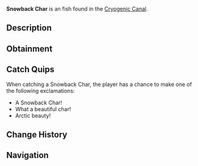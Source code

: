 {{FishInfobox
|image          = Snowback Char.png
|rarity         = Unusual
|sea            = First Sea
|location       = [[Cryogenic Canal]]
|sublocation    = 
|sources        = Fishing Rod
|radar_location = 
|xp             = 150
|weather        = 
|time           = Day
|season         = Winter
|bait           = Insect
|base_weight    = 7.5
|base_value     = 320
|weight_range   = 4
|base_chance    = 45
|base_resil     = 55
}}
'''Snowback Char''' is an {{Rarity|Unusual}} fish found in the [[Cryogenic Canal]].

== Description ==
{{Description|A majestic cold-water fish with crystalline scales that shimmer like fresh snow.|Bestiary Entry}}

== Obtainment ==
{{Description|Found in the deeper sections of the canal.|Bestiary Hint}}
{{Fish Availability|
Cryogenic Canal
|top_rods      = 
Firefly Rod\123479.22\21766.19;
Champions Rod\118049.79\15380.03;
Celestial Rod\117404.54\15904.91;
Rapid Rod\116246.74\19832.32;
Ice Warpers Rod\116021.5\15831.69;
Training Rod\115451.39\26814.52;
Flimsy Rod\77243.02\16387.73;
Fungal Rod\109780.49\19858.79;
Nocturnal Rod\79648.42\45934.5;
Astralhook Rod\112139.69\22849.5;
Ethereal Prism Rod\108304.96\22326.51;
Adventurer's Rod\113845.97\22226.37;
Avalanche Rod\111771.08\14704.28;
Depthseeker Rod\111560.82\16414.51;
No-Life Rod\108562.73\21308.15;
Seraphic Rod\107257.64\21051.99;
Challenger's Rod\106453.8\20894.22;
Verdant Shear Rod\105254.33\17959.83;
Rod Of The Forgotten Fang\97857.15\19206.91;
Blazebringer Rod\97236.64\19085.12;
Free Spirit Rod\96247.55\18890.99;
Zeus Rod\93515.9\17904.28;
Volcanic Rod\91233.63\13588.4;
Rod Of The Depths\88790.22\17427.3;
Trident Rod\86634.76\15173.48;
Rod Of The Exalted One\83442.17\16377.61;
Steady Rod\54530.79\7420.05
|recommended   = Training Rod
}}

== Catch Quips ==
When catching a Snowback Char, the player has a chance to make one of the following exclamations:
* A Snowback Char!
* What a beautiful char!
* Arctic beauty!

== Change History ==
{{Change History|{{subst:Current Version}}}}

== Navigation ==
{{Fish Navbox|Cryogenic Canal}}